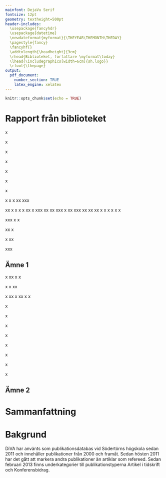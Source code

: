```yaml
---
mainfont: DejaVu Serif
fontsize: 12pt
geometry: textheight=500pt
header-includes: 
  \usepackage{fancyhdr}
  \usepackage{datetime}
  \newdateformat{myformat}{\THEYEAR\THEMONTH\THEDAY}
  \pagestyle{fancy} 
  \fancyhf{}
  \addtolength{\headheight}{3cm}
  \rhead{Biblioteket, författare \myformat\today} 
  \lhead{\includegraphics[width=6cm]{sh.logo}}
  \rfoot{\thepage}
output:
  pdf_document:
    number_section: TRUE
    latex_engine: xelatex
---
```



```r
knitr::opts_chunk$set(echo = TRUE)

```


# Rapport från biblioteket
x

x

x

x

x

x

x

x
x
x
xx
xxx

xx
x
x
x
x
xx
x
xxx
xx
xx
xxx
x
xx
xxx
xx
xx
xx
x
x
x
x
x
x

xxx
x
x

xx
x

x
xx

xxx


## Ämne 1

x
xx
x
x

x
x
xx

x
xx
x
xx
x
x

x

x

x

x

x

x

x

x

## Ämne 2

# Sammanfattning

# Bakgrund
DiVA har använts som publikationsdatabas vid Södertörns högskola sedan 2011 och innehåller publikationer från 2000
och framåt. Sedan hösten 2011 har det gått att markera andra publikationer än artiklar som refereed. Sedan
februari 2013 finns underkategorier till publikationstyperna Artikel i tidskrift och Konferensbidrag.
